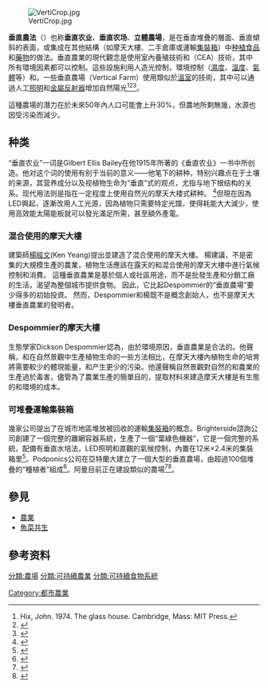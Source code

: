 [[File:VertiCrop.jpg|thumb]]

'''垂直農法'''（{{lang-en|Vertical Farming}}）也称'''垂直农业'''、'''垂直农场'''、'''立體農場'''，是在垂直堆疊的層面、垂直傾斜的表面，或集成在其他結構（如摩天大樓、二手倉庫或運輸[[集裝箱|集裝箱]]）中[[种植|种植]][[食品|食品]]和[[藥物|藥物]]的做法。垂直農業的現代觀念是使用室內養殖技術和{{le|控制環境農業|Controlled-environment agriculture}}（CEA）技術，其中所有環境因素都可以控制。這些設施利用人造光控制，環境控制（[[濕度|濕度]]、[[溫度|溫度]]、[[氣體|氣體]]等）和{{le|施肥灌溉|Fertigation}}。一些垂直農場（Vertical Farm）使用類似於[[溫室|溫室]]的技術，其中可以通過人工[[照明|照明]]和[[金屬|金屬]][[鏡|反射器]]增加自然陽光<ref name="Hix, John 1974">Hix, John. 1974. The glass house. Cambridge, Mass: MIT Press.</ref><ref name="bowenpublishing.com">{{cite journal|last1=Pati|first1=Ranjan|last2=Abelar|first2=Michael|title=The Application and Optimization of Metal Reflectors to Vertical Greenhouses to Increase Plant Growth and Health|journal=Journal of Agricultural Engineering and Biotechnology|date=27 May 2015|pages=63–71|doi=10.18005/JAEB0302003|url=http://www.bowenpublishing.com/jaeb/paperInfo.aspx?PaperID=16664&year=2015&volume=3&number=2|deadurl=yes|archiveurl=https://web.archive.org/web/20150907214246/http://www.bowenpublishing.com/jaeb/paperInfo.aspx?PaperID=16664&year=2015&volume=3&number=2|archivedate=2015年9月7日|df=|access-date=2017年9月6日}}</ref><ref>{{cite web |url=https://vertical-farming.net/vertical-farming/glossary-for-vertical-farming/ |title=Glossary for Vertical Farming |accessdate=2016-01-06 |archive-date=2017-07-03 |archive-url=https://web.archive.org/web/20170703070835/https://vertical-farming.net/vertical-farming/glossary-for-vertical-farming/ |dead-url=yes }}</ref>。

這種農場的潛力在於未來50年內人口可能會上升30%，但農地所剩無幾，水源也因受污染而減少。

==种类==
“垂直农业”一词是Gilbert Ellis Bailey在他1915年所著的《垂直农业》一书中所创造。他对这个词的使用有别于当前的意义——他笔下的耕种，特别兴趣点在于土壤的来源，其营养成分以及视植物生命为“垂直”式的观点，尤指与地下根结构的关系。现代用法则是指在一定程度上使用自然光的摩天大楼式耕种。
<ref>{{cite book |url=https://archive.org/details/cu31924000349328 |title=Vertical farming (1915) |publisher=E. I. duPont de Nemours Powder Co. |location=Wilmington, Del.  |accessdate=2011-07-23}}</ref>但現在因為LED興起，逐漸改用人工光源，因為植物只需要特定光譜，使得耗能大大減少，使用高效能太陽能板就可以發光滿足所需，甚至額外產電。

=== 混合使用的摩天大樓 ===
建築師[[楊經文|楊經文]](Ken Yeang)提出並建造了混合使用的摩天大樓。 楊建議，不是密集的大規模生產的農業，植物生活應該在露天的和混合使用的摩天大樓中進行氣候控制和消費。 這種垂直農業是基於個人或社區用途，而不是批發生產和分銷工廠的生活，渴望為整個城市提供食物。 因此，它比起Despommier的“垂直農場”要少得多的初始投資。 然而，Despommier和楊既不是概念創始人，也不是摩天大樓垂直農業的發明者。

=== Despommier的摩天大樓 ===
生態學家Dickson Despommier認為，由於環境原因，垂直農業是合法的。他聲稱，和在自然景觀中生產植物生命的一些方法相比，在摩天大樓內植物生命的培育將需要較少的體現能量，和产生更少的污染。他還聲稱自然景觀對自然的和農業的生產過於毒害，儘管為了農業生產的簡單目的，提取材料來建造摩天大樓是有生態的和環境的成本。

=== 可堆疊運輸集裝箱 ===
幾家公司提出了在城市地區堆放被回收的運輸[[集裝箱|集裝箱]]的概念。Brighterside諮詢公司創建了一個完整的離網容器系統，{{le|貨運農場|Freight Farms}}生產了一個“葉綠色機器”，它是一個完整的{{le|農場到桌面|Farm-to-table}}系統，配備有垂直水培法，LED照明和直觀的氣候控制，內置在12米×2.4米的集裝箱里<ref>{{Cite web |url=https://www.youtube.com/watch?v=1t-PUIXUPgw |title=存档副本 |accessdate=2017-09-06 |archive-date=2016-03-24 |archive-url=https://web.archive.org/web/20160324184252/https://www.youtube.com/watch?v=1t-PUIXUPgw |dead-url=no }}</ref>。Podponics公司在亞特蘭大建立了一個大型的垂直農場，由超過100個堆疊的“種植者”組成<ref>{{Cite web |url=https://www.youtube.com/watch?v=zWommg6JVfY |title=存档副本 |accessdate=2017-09-06 |archive-date=2016-03-10 |archive-url=https://web.archive.org/web/20160310184902/https://www.youtube.com/watch?v=zWommg6JVfY |dead-url=no }}</ref>。阿曼目前正在建設類似的農場<ref>{{Cite web |url=https://www.youtube.com/watch?v=r-Iymp-gdbo |title=存档副本 |accessdate=2017-09-06 |archive-date=2016-03-10 |archive-url=https://web.archive.org/web/20160310130135/https://www.youtube.com/watch?v=r-Iymp-gdbo |dead-url=no }}</ref><ref>{{Cite web |url=https://www.youtube.com/watch?v=PrLTuGKcvPA |title=存档副本 |accessdate=2017-09-06 |archive-date=2016-03-10 |archive-url=https://web.archive.org/web/20160310221344/https://www.youtube.com/watch?v=PrLTuGKcvPA |dead-url=no }}</ref>。

== 參見 ==
{{Portal box|園藝|建築}}
{{Wikiversity|Domestic house food production system}}
* [[農業|農業]]
* [[魚菜共生|魚菜共生]]

==參考资料==
{{reflist}}

{{水耕栽培}}
{{新兴技术}}

[[分類:農場|分類:農場]]
[[分類:可持續農業|分類:可持續農業]]
[[分類:可持續食物系統|分類:可持續食物系統]]
[[Category:都市農業|Category:都市農業]]